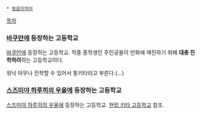  * [[동음이의어]]

[[목차]]

=== [[바쿠만]]에 등장하는 고등학교 ===
[[바쿠만]]에 등장하는 고등학교. 작중 중학생인 주인공들이 만화에 매진하기 위해 '''대충 진학하려'''하는 고등학교이다.

워낙 아무나 진학할 수 있어서 똥키타라고 부른다.(...)

=== [[스즈미야 하루히의 우울]]에 등장하는 고등학교 ===
[[스즈미야 하루히의 우울]]에 등장하는 고등학교. [[현립 키타 고등학교]] 참조.
